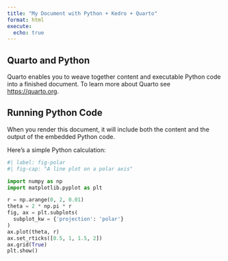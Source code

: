 ```yaml
---
title: "My Document with Python + Kedro + Quarto"
format: html
execute:
  echo: true
---
```


## Quarto and Python

Quarto enables you to weave together content and executable Python code into a finished document. To learn more about Quarto see <https://quarto.org>.

## Running Python Code

When you render this document, it will include both the content and the output of the embedded Python code.

Here's a simple Python calculation:

```python
#| label: fig-polar
#| fig-cap: "A line plot on a polar axis"

import numpy as np
import matplotlib.pyplot as plt

r = np.arange(0, 2, 0.01)
theta = 2 * np.pi * r
fig, ax = plt.subplots(
  subplot_kw = {'projection': 'polar'} 
)
ax.plot(theta, r)
ax.set_rticks([0.5, 1, 1.5, 2])
ax.grid(True)
plt.show()
```
